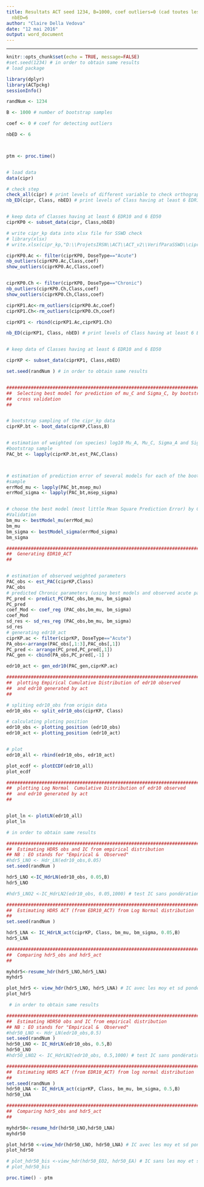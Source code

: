 ```yaml
---
title: Resultats ACT seed 1234, B=1000, coef outliers=0 (cad toutes les données),
  nbED=6
author: "Claire Della Vedova"
date: "12 mai 2016"
output: word_document
---
```




---
```r
knitr::opts_chunk$set(echo = TRUE, message=FALSE)
#set.seed(1234) # in order to obtain same results
# load package

library(dplyr)
library(ACTpckg)
sessionInfo()
```

```r

randNum <- 1234

B <- 1000 # number of bootstrap samples

coef <- 0 # coef for detecting outliers

nbED <- 6




```



```r


ptm <- proc.time()


# load data
data(cipr)

# check step
check_all(cipr) # print levels of different variable to check orthography into a txt file
nb_ED(cipr, Class, nbED) # print levels of Class having at least 6 EDR10 and 6ED50


# keep data of Classes having at least 6 EDR10 and 6 ED50
ciprKP0 <- subset_data(cipr, Class,nbED)

# write cipr_kp data into xlsx file for SSWD check
# library(xlsx)
# write.xlsx(cipr_kp,"D:\\ProjetsIRSN\\ACT\\ACT_v2\\VerifParaSSWD\\cipr_kp.xlsx" )
```

```r


ciprKP0.Ac <- filter(ciprKP0, DoseType=="Acute")
nb_outliers(ciprKP0.Ac,Class,coef) 
show_outliers(ciprKP0.Ac,Class,coef) 


ciprKP0.Ch <- filter(ciprKP0, DoseType=="Chronic")
nb_outliers(ciprKP0.Ch,Class,coef) 
show_outliers(ciprKP0.Ch,Class,coef) 


```

```r

ciprKP1.Ac<-rm_outliers(ciprKP0.Ac,coef)
ciprKP1.Ch<-rm_outliers(ciprKP0.Ch,coef)

ciprKP1 <- rbind(ciprKP1.Ac,ciprKP1.Ch)

nb_ED(ciprKP1, Class, nbED) # print levels of Class having at least 6 EDR10 and 6ED50 in a txt file


# keep data of Classes having at least 6 EDR10 and 6 ED50

ciprKP <- subset_data(ciprKP1, Class,nbED)

```

```r

set.seed(randNum ) # in order to obtain same results


###############################################################################
##  Selecting best model for prediction of mu_C and Sigma_C, by bootstrap and
##  cross validation
##


# bootstrap sampling of the cipr_kp data
ciprKP.bt <- boot_data(ciprKP,Class,B)


# estimation of weighted (on species) log10 Mu_A, Mu_C, Sigma_A and Sigma_C of
#bootstrap sample
PAC_bt <- lapply(ciprKP.bt,est_PAC,Class)



# estimation of prediction error of several models for each of the bootstrap
#sample
errMod_mu <- lapply(PAC_bt,msep_mu)
errMod_sigma <- lapply(PAC_bt,msep_sigma)


# choose the best model (most little Mean Square Prediction Error) by Cross
#Validation
bm_mu <- bestModel_mu(errMod_mu)
bm_mu
bm_sigma <- bestModel_sigma(errMod_sigma)
bm_sigma
```

```r

################################################################################
##  Generating EDR10_ACT
##


# estimation of observed weighted parameters
PAC_obs <- est_PAC(ciprKP,Class)
PAC_obs
# predicted Chronic parameters (using best models and observed acute parameters)
PC_pred <- predict_PC(PAC_obs,bm_mu, bm_sigma)
PC_pred
coef_Mod <- coef_reg (PAC_obs,bm_mu, bm_sigma)
coef_Mod
sd_res <- sd_res_reg (PAC_obs,bm_mu, bm_sigma)
sd_res
# generating edr10_act
ciprKP.ac <- filter(ciprKP, DoseType=="Acute")
PA_obs<-arrange(PAC_obs[,1:3],PAC_obs[,1])
PC_pred <- arrange(PC_pred,PC_pred[,1])
PAC_gen <- cbind(PA_obs,PC_pred[,-1] )

edr10_act <- gen_edr10(PAC_gen,ciprKP.ac)
```


```r



###############################################################################
##  plotting Empirical Cumulative Distribution of edr10 observed
##  and edr10 generated by act
##

# spliting edr10_obs from origin data
edr10_obs <- split_edr10_obs(ciprKP, Class)

# calculating ploting position
edr10_obs <- plotting_position (edr10_obs)
edr10_act <- plotting_position (edr10_act)


# plot
edr10_all <- rbind(edr10_obs, edr10_act)

plot_ecdf <- plotECDF(edr10_all)
plot_ecdf
```


```r

##############################################################################
##  plotting Log Normal  Cumulative Distribution of edr10 observed
##  and edr10 generated by act
##


plot_ln <- plotLN(edr10_all)
plot_ln

```



```r
# in order to obtain same results

###############################################################################
##  Estimating HDR5 obs and IC from empirical distribution
## NB : EO stands for "Empirical &  Observed"
#hdr5_LNO <- Hdr_LN(edr10_obs,0.05)
set.seed(randNum )

hdr5_LNO <-IC_HdrLN(edr10_obs, 0.05,B)
hdr5_LNO

#hdr5_LNO2 <-IC_HdrLN2(edr10_obs, 0.05,1000) # test IC sans pondération Mu et Sigma comme ds SSWD
```


```r
###############################################################################
##  Estimating HDR5 ACT (from EDR10_ACT) from Log Normal distribution
##
set.seed(randNum )

hdr5_LNA <- IC_HdrLN_act(ciprKP, Class, bm_mu, bm_sigma, 0.05,B)
hdr5_LNA
```

```r
###############################################################################
##  Comparing hdr5_obs and hdr5_act
##

myhdr5<-resume_hdr(hdr5_LNO,hdr5_LNA)
myhdr5

plot_hdr5 <- view_hdr(hdr5_LNO, hdr5_LNA) # IC avec les moy et sd pondérés
plot_hdr5
```

```r
 # in order to obtain same results

###############################################################################
##  Estimating HDR50 obs and IC from empirical distribution
## NB : EO stands for "Empirical &  Observed"
#hdr50_LNO <- Hdr_LN(edr10_obs,0.5)
set.seed(randNum )
hdr50_LNO <- IC_HdrLN(edr10_obs, 0.5,B)
hdr50_LNO
#hdr50_LNO2 <- IC_HdrLN2(edr10_obs, 0.5,1000) # test IC sans pondération Mu et Sigma comme ds SSWD

```

```r

###############################################################################
##  Estimating HDR5 ACT (from EDR10_ACT) from log normal distribution
##
set.seed(randNum )
hdr50_LNA <- IC_HdrLN_act(ciprKP, Class, bm_mu, bm_sigma, 0.5,B)
hdr50_LNA 
```


```r

###############################################################################
##  Comparing hdr5_obs and hdr5_act
##

myhdr50<-resume_hdr(hdr50_LNO,hdr50_LNA)
myhdr50

plot_hdr50 <-view_hdr(hdr50_LNO, hdr50_LNA) # IC avec les moy et sd pondérés
plot_hdr50

# plot_hdr50_bis <-view_hdr(hdr50_EO2, hdr50_EA) # IC sans les moy et sd pondérés
# plot_hdr50_bis

proc.time() - ptm
```
